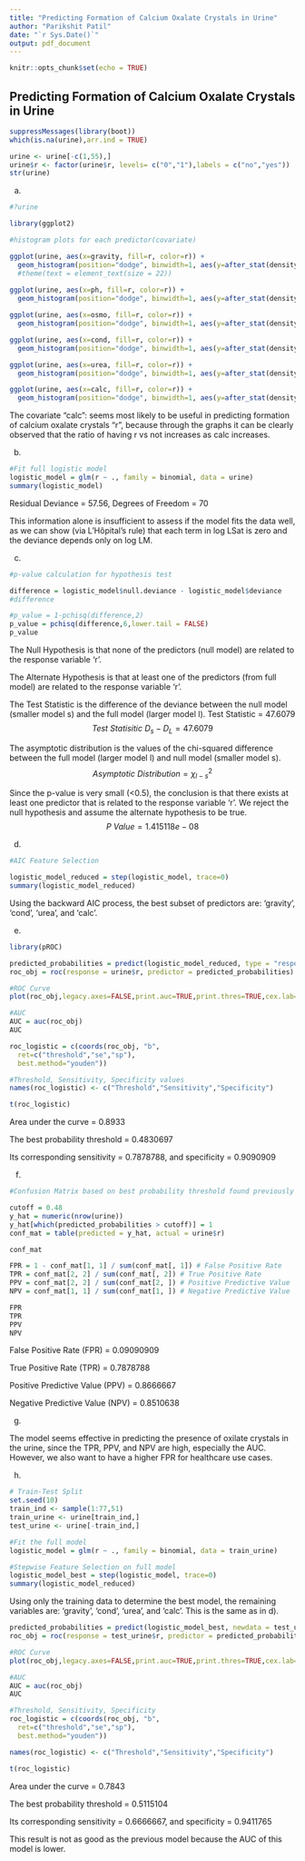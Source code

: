 ---
title: "Predicting Formation of Calcium Oxalate Crystals in Urine"
author: "Parikshit Patil"
date: "`r Sys.Date()`"
output: pdf_document
---

```{r setup, include=FALSE}
knitr::opts_chunk$set(echo = TRUE)
```

## Predicting Formation of Calcium Oxalate Crystals in Urine

```{r}
suppressMessages(library(boot))
which(is.na(urine),arr.ind = TRUE)
```

```{r}
urine <- urine[-c(1,55),]
urine$r <- factor(urine$r, levels= c("0","1"),labels = c("no","yes"))
str(urine)
```

a)  

```{r}
#?urine

library(ggplot2)
```

```{r}
#histogram plots for each predictor(covariate)

ggplot(urine, aes(x=gravity, fill=r, color=r)) +
  geom_histogram(position="dodge", binwidth=1, aes(y=after_stat(density)))
  #theme(text = element_text(size = 22))
  
ggplot(urine, aes(x=ph, fill=r, color=r)) +
  geom_histogram(position="dodge", binwidth=1, aes(y=after_stat(density)))

ggplot(urine, aes(x=osmo, fill=r, color=r)) +
  geom_histogram(position="dodge", binwidth=1, aes(y=after_stat(density)))

ggplot(urine, aes(x=cond, fill=r, color=r)) +
  geom_histogram(position="dodge", binwidth=1, aes(y=after_stat(density)))

ggplot(urine, aes(x=urea, fill=r, color=r)) +
  geom_histogram(position="dodge", binwidth=1, aes(y=after_stat(density)))

ggplot(urine, aes(x=calc, fill=r, color=r)) +
  geom_histogram(position="dodge", binwidth=1, aes(y=after_stat(density)))
```

The covariate "calc": seems most likely to be useful in predicting formation of calcium oxalate crystals "r", because through the graphs it can be clearly observed that the ratio of having r vs not increases as calc increases.

b)  

```{r}
#Fit full logistic model
logistic_model = glm(r ~ ., family = binomial, data = urine)
summary(logistic_model)
```

Residual Deviance = 57.56, Degrees of Freedom = 70

This information alone is insufficient to assess if the model fits the data well, as we can show (via L’Hôpital’s rule) that each term in log LSat is zero and the deviance depends only on log LM.

c)  

```{r}
#p-value calculation for hypothesis test

difference = logistic_model$null.deviance - logistic_model$deviance
#difference

#p_value = 1-pchisq(difference,2)
p_value = pchisq(difference,6,lower.tail = FALSE)
p_value
```

The Null Hypothesis is that none of the predictors (null model) are related to the response variable 'r'.

The Alternate Hypothesis is that at least one of the predictors (from full model) are related to the response variable 'r'.

The Test Statistic is the difference of the deviance between the null model (smaller model s) and the full model (larger model l). Test Statistic = 47.6079 $$Test~Statisitic~D_s - D_L = 47.6079$$

The asymptotic distribution is the values of the chi-squared difference between the full model (larger model l) and null model (smaller model s). $$Asymptotic~Distribution = \chi^2_{l-s}$$

Since the p-value is very small (\<0.5), the conclusion is that there exists at least one predictor that is related to the response variable 'r'. We reject the null hypothesis and assume the alternate hypothesis to be true. $$P~Value = 1.415118e-08$$

d)  

```{r}
#AIC Feature Selection

logistic_model_reduced = step(logistic_model, trace=0)
summary(logistic_model_reduced)
```

Using the backward AIC process, the best subset of predictors are: 'gravity', 'cond', 'urea', and 'calc'.

e)  

```{r}
library(pROC)

predicted_probabilities = predict(logistic_model_reduced, type = "response")
roc_obj = roc(response = urine$r, predictor = predicted_probabilities)

#ROC Curve
plot(roc_obj,legacy.axes=FALSE,print.auc=TRUE,print.thres=TRUE,cex.lab=2)

#AUC
AUC = auc(roc_obj)
AUC

roc_logistic = c(coords(roc_obj, "b",
  ret=c("threshold","se","sp"),
  best.method="youden"))

#Threshold, Sensitivity, Specificity values
names(roc_logistic) <- c("Threshold","Sensitivity","Specificity")

t(roc_logistic)
```

Area under the curve = 0.8933

The best probability threshold = 0.4830697

Its corresponding sensitivity = 0.7878788, and specificity = 0.9090909

f)  

```{r}
#Confusion Matrix based on best probability threshold found previously (0.48)

cutoff = 0.48
y_hat = numeric(nrow(urine))
y_hat[which(predicted_probabilities > cutoff)] = 1
conf_mat = table(predicted = y_hat, actual = urine$r)

conf_mat

FPR = 1 - conf_mat[1, 1] / sum(conf_mat[, 1]) # False Positive Rate
TPR = conf_mat[2, 2] / sum(conf_mat[, 2]) # True Positive Rate
PPV = conf_mat[2, 2] / sum(conf_mat[2, ]) # Positive Predictive Value
NPV = conf_mat[1, 1] / sum(conf_mat[1, ]) # Negative Predictive Value

FPR
TPR
PPV
NPV
```

False Positive Rate (FPR) = 0.09090909

True Positive Rate (TPR) = 0.7878788

Positive Predictive Value (PPV) = 0.8666667

Negative Predictive Value (NPV) = 0.8510638

g)  

The model seems effective in predicting the presence of oxilate crystals in the urine, since the TPR, PPV, and NPV are high, especially the AUC. However, we also want to have a higher FPR for healthcare use cases.

h)  

```{r}
# Train-Test Split
set.seed(10)
train_ind <- sample(1:77,51)
train_urine <- urine[train_ind,]
test_urine <- urine[-train_ind,]
```

```{r}
#Fit the full model
logistic_model = glm(r ~ ., family = binomial, data = train_urine)

#Stepwise Feature Selection on full model
logistic_model_best = step(logistic_model, trace=0)
summary(logistic_model_reduced)
```

Using only the training data to determine the best model, the remaining variables are: 'gravity', 'cond', 'urea', and 'calc'. This is the same as in d).

```{r}
predicted_probabilities = predict(logistic_model_best, newdata = test_urine, type = "response")
roc_obj = roc(response = test_urine$r, predictor = predicted_probabilities)

#ROC Curve
plot(roc_obj,legacy.axes=FALSE,print.auc=TRUE,print.thres=TRUE,cex.lab=2)

#AUC
AUC = auc(roc_obj)
AUC

#Threshold, Sensitivity, Specificity
roc_logistic = c(coords(roc_obj, "b",
  ret=c("threshold","se","sp"),
  best.method="youden"))

names(roc_logistic) <- c("Threshold","Sensitivity","Specificity")

t(roc_logistic)
```

Area under the curve = 0.7843

The best probability threshold = 0.5115104

Its corresponding sensitivity = 0.6666667, and specificity = 0.9411765

This result is not as good as the previous model because the AUC of this model is lower.